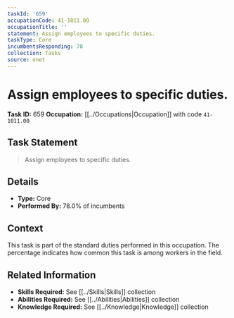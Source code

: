 ```yaml
---
taskId: '659'
occupationCode: 41-1011.00
occupationTitle: ''
statement: Assign employees to specific duties.
taskType: Core
incumbentsResponding: 78
collection: Tasks
source: onet
---
```

# Assign employees to specific duties.

**Task ID:** 659
**Occupation:** [[../Occupations|Occupation]] with code `41-1011.00`

## Task Statement

> Assign employees to specific duties.

## Details

- **Type:** Core
- **Performed By:** 78.0% of incumbents

## Context

This task is part of the standard duties performed in this occupation. The percentage indicates how common this task is among workers in the field.

## Related Information

- **Skills Required:** See [[../Skills|Skills]] collection
- **Abilities Required:** See [[../Abilities|Abilities]] collection
- **Knowledge Required:** See [[../Knowledge|Knowledge]] collection
